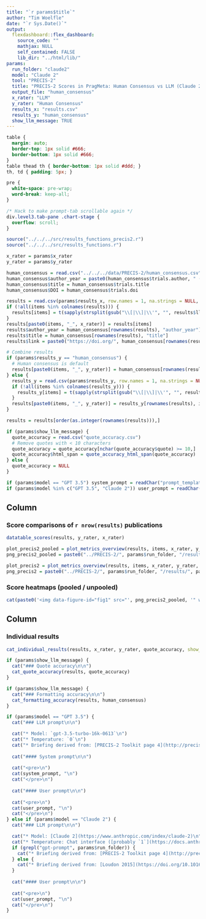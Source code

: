 ```yaml
---
title: "`r params$title`"
author: "Tim Woelfle"
date: "`r Sys.Date()`"
output: 
  flexdashboard::flex_dashboard:
    source_code: ""
    mathjax: NULL
    self_contained: FALSE
    lib_dir: "../html/lib/"
params:
  run_folder: "claude2"
  model: "Claude 2"
  tool: "PRECIS-2"
  title: "PRECIS-2 Scores in PragMeta: Human Consensus vs LLM (Claude 2)"
  output_file: "human_consensus"
  x_rater: "LLM"
  y_rater: "Human Consensus"
  results_x: "results.csv"
  results_y: "human_consensus"
  show_llm_message: TRUE
---
```


```css
table {
  margin: auto;
  border-top: 1px solid #666;
  border-bottom: 1px solid #666;
}
table thead th { border-bottom: 1px solid #ddd; }
th, td { padding: 5px; }

pre {
  white-space: pre-wrap;
  word-break: keep-all;
}

/* Hack to make prompt-tab scrollable again */
div.level3.tab-pane .chart-stage {
  overflow: scroll;
}
```

```r
source("../../../src/results_functions_precis2.r")
source("../../../src/results_functions.r")

x_rater = params$x_rater
y_rater = params$y_rater

human_consensus = read.csv("../../../data/PRECIS-2/human_consensus.csv", row.names = "trials.trials_id", na.strings = NULL, check.names = F)
human_consensus$author_year = paste0(human_consensus$trials.author, " (", human_consensus$trials.pub_year, ")")
human_consensus$title = human_consensus$trials.title
human_consensus$DOI = human_consensus$trials.doi

results = read.csv(params$results_x, row.names = 1, na.strings = NULL, check.names = F)
if (!all(items %in% colnames(results))) {
  results[items] = t(sapply(strsplit(gsub("\\[|\\]|\\'", "", results$llm_scores), ", ", fixed=T), as.character)) # strtoi
}
results[paste0(items, "_", x_rater)] = results[items]
results$author_year = human_consensus[rownames(results), "author_year"]
results$title = human_consensus[rownames(results), "title"]
results$link = paste0("https://doi.org/", human_consensus[rownames(results), "DOI"])

# Combine results
if (params$results_y == "human_consensus") {
  # Human consensus is default
  results[paste0(items, "_", y_rater)] = human_consensus[rownames(results), items]
} else {
  results_y = read.csv(params$results_y, row.names = 1, na.strings = NULL, check.names = F)
  if (!all(items %in% colnames(results_y))) {
    results_y[items] = t(sapply(strsplit(gsub("\\[|\\]|\\'", "", results_y$llm_scores), ", ", fixed=T), as.character)) # strtoi
  }
  results[paste0(items, "_", y_rater)] = results_y[rownames(results), items]
}

results = results[order(as.integer(rownames(results))),]

if (params$show_llm_message) {
  quote_accuracy = read.csv("quote_accuracy.csv")
  # Remove quotes with < 10 characters
  quote_accuracy = quote_accuracy[nchar(quote_accuracy$quote) >= 10,]
  quote_accuracy$html_span = quote_accuracy_html_span(quote_accuracy)
} else {
  quote_accuracy = NULL
}

if (params$model == "GPT 3.5") system_prompt = readChar("prompt_template/system.txt", file.info("prompt_template/system.txt")$size)
if (params$model %in% c("GPT 3.5", "Claude 2")) user_prompt = readChar("prompt_template/user.txt", file.info("prompt_template/user.txt")$size)
```

Column {data-width=55}
-------------------------------------

### Score comparisons of `r nrow(results)` publications

```r
datatable_scores(results, y_rater, x_rater)
```

```r
plot_precis2_pooled = plot_metrics_overview(results, items, x_rater, y_rater, factorize_pooled, weight_matrix_pooled, filename_prefix=params$output_file)
png_precis2_pooled = paste0("../PRECIS-2/", params$run_folder, "/results/", params$output_file, "_", length(items), "_items.png")

plot_precis2 = plot_metrics_overview(results, items, x_rater, y_rater, factorize, weight_matrix, filename_prefix=paste0(params$output_file, "_unpooled"))
png_precis2 = paste0("../PRECIS-2/", params$run_folder, "/results/", params$output_file, "_unpooled_", length(items), "_items.png")
```

### Score heatmaps (<a onclick="$('p.image-container')[0].style = 'background: url(&quot;`r png_precis2_pooled`&quot;) center center / contain no-repeat;'; $('p.image-container img')[0].src = &quot;`r png_precis2_pooled`&quot;;" style="cursor: pointer">pooled</a> / <a onclick="$('p.image-container')[0].style = 'background: url(&quot;`r png_precis2`&quot;) center center / contain no-repeat;'; $('p.image-container img')[0].src = &quot;`r png_precis2`&quot;;" style="cursor: pointer">unpooled</a>) {data-height=720}

```r
cat(paste0('<img data-figure-id="fig1" src="', png_precis2_pooled, '" width="1536" onclick="window.open(this.src)" style="cursor: pointer">'))
```

Column {data-width=45 .tabset}
-------------------------------------

### Individual results

```r
cat_individual_results(results, x_rater, y_rater, quote_accuracy, show_llm_message = params$show_llm_message)
```

```r
if (params$show_llm_message) {
  cat("### Quote accuracy\n\n")
  cat_quote_accuracy(results, quote_accuracy)
}
```

```r
if (params$show_llm_message) {
  cat("### Formatting accuracy\n\n")
  cat_formatting_accuracy(results, human_consensus)
}
```

```r
if (params$model == "GPT 3.5") {
  cat("### LLM prompt\n\n")

  cat("* Model: `gpt-3.5-turbo-16k-0613`\n")
  cat("* Temperature: `0`\n")
  cat("* Briefing derived from: [PRECIS-2 Toolkit page 4](http://precis-2.org/Help/Documentation/ToolkitDownload)\n\n")
  
  cat("#### System prompt\n\n")
  
  cat("<pre>\n")
  cat(system_prompt, "\n")
  cat("</pre>\n")
  
  cat("#### User prompt\n\n")
  
  cat("<pre>\n")
  cat(user_prompt, "\n")
  cat("</pre>\n")
} else if (params$model == "Claude 2") {
  cat("### LLM prompt\n\n")

  cat("* Model: [Claude 2](https://www.anthropic.com/index/claude-2)\n")
  cat("* Temperature: Chat interface ([probably `1`](https://docs.anthropic.com/claude/reference/complete_post))\n")
  if (grepl("gpt-prompt", params$run_folder)) {
    cat("* Briefing derived from: [PRECIS-2 Toolkit page 4](http://precis-2.org/Help/Documentation/ToolkitDownload)\n\n")
  } else {
    cat("* Briefing derived from: [Loudon 2015](https://doi.org/10.1016/j.jclinepi.2017.06.001) & [PRECIS-2 Toolkit](http://precis-2.org/Help/Documentation/ToolkitDownload)\n\n")
  }
  
  cat("#### User prompt\n\n")
  
  cat("<pre>\n")
  cat(user_prompt, "\n")
  cat("</pre>\n")
}
```
